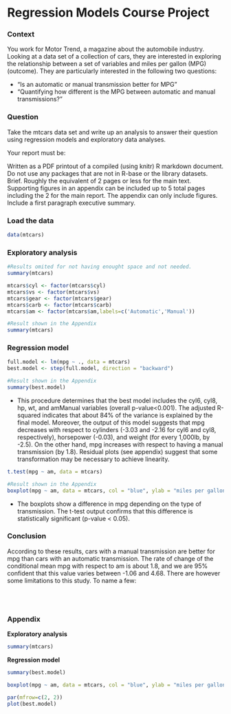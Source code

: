Regression Models Course Project
========================================================

### Context

You work for Motor Trend, a magazine about the automobile industry. Looking at a data set of a collection of cars, they are interested in exploring the relationship between a set of variables and miles per gallon (MPG) (outcome). They are particularly interested in the following two questions:

- "Is an automatic or manual transmission better for MPG"
- "Quantifying how different is the MPG between automatic and manual transmissions?"

### Question

Take the mtcars data set and write up an analysis to answer their question using regression models and exploratory data analyses.

Your report must be:

Written as a PDF printout of a compiled (using knitr) R markdown document.
Do not use any packages that are not in R-base or the library datasets.
Brief. Roughly the equivalent of 2 pages or less for the main text. Supporting figures in an appendix can be included up to 5 total pages including the 2 for the main report. The appendix can only include figures.
Include a first paragraph executive summary.


### Load the data

```{r}
data(mtcars)

```

### Exploratory analysis

```{r,  results='hide'}
#Results omited for not having enought space and not needed.
summary(mtcars)
```


```{r, results='hide'}
mtcars$cyl <- factor(mtcars$cyl)
mtcars$vs <- factor(mtcars$vs)
mtcars$gear <- factor(mtcars$gear)
mtcars$carb <- factor(mtcars$carb)
mtcars$am <- factor(mtcars$am,labels=c('Automatic','Manual'))

#Result shown in the Appendix
summary(mtcars)
```


### Regression model
```{r, results='hide'}
full.model <- lm(mpg ~ ., data = mtcars)
best.model <- step(full.model, direction = "backward")
```

```{r, results='hide'}
#Result shown in the Appendix
summary(best.model)

```

- This procedure determines that the best model includes the cyl6, cyl8, hp, wt, and amManual variables (overall p-value<0.001). The adjusted R-squared indicates that about 84% of the variance is explained by the final model. Moreover, the output of this model suggests that mpg decreases with respect to cylinders (-3.03 and -2.16 for cyl6 and cyl8, respectively), horsepower (-0.03), and weight (for every 1,000lb, by -2.5). On the other hand, mpg increases with respect to having a manual transmission (by 1.8). Residual plots (see appendix) suggest that some transformation may be necessary to achieve linearity.


```{r}

t.test(mpg ~ am, data = mtcars)
```

```{r, fig.show='hide'}
#Result shown in the Appendix
boxplot(mpg ~ am, data = mtcars, col = "blue", ylab = "miles per gallon")
```

- The boxplots show a difference in mpg depending on the type of transmission. The t-test output confirms that this difference is statistically significant (p-value < 0.05).


### Conclusion

According to these results, cars with a manual transmission are better for mpg than cars with an automatic transmission. The rate of change of the conditional mean mpg with respect to am is about 1.8, and we are 95% confident that this value varies between -1.06 and 4.68. There are however some limitations to this study. To name a few:

 <br /> 
  <br /> 


### Appendix

**Exploratory analysis**

```{r}
summary(mtcars)
```

**Regression model**
```{r}
summary(best.model)

```
```{r}
boxplot(mpg ~ am, data = mtcars, col = "blue", ylab = "miles per gallon")
```
```{r}
par(mfrow=c(2, 2))
plot(best.model)
```
